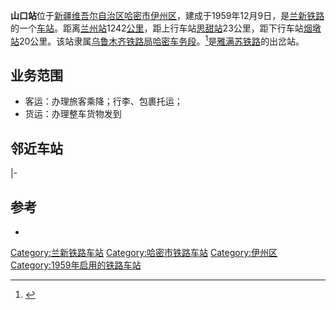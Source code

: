 {{noteTA
|1=zh-cn:始发车次; zh-hk:列車班次;
|2=zh-cn:车次; zh-hk:班次;
}}
{{About|兰新铁路车站|其他同名车站|山口站}}
{{Infobox China railway station
|车站名称=山口站
|图片=
|图片介绍=
|车站名称拼音=Shankou
|英文名称 = Shankou Railway Station
|车站代码 = 42164<ref>{{cite book|title=中华人民共和国铁路车站代码（GB/T 10302-2010）|publisher=中国标准出版社|year=2010|isbn=155066140495|ignore-isbn-error=true|pages=31}}</ref>
|电报码 = SKR
|拼音码 = SKO
|车站位置=[[新疆维吾尔自治区|新疆维吾尔自治区]][[哈密市|哈密市]][[伊州区|伊州区]]
|坐标={{coord|42.130532|94.124363|display=inline,title|type:railwaystation}}
|归属=[[乌鲁木齐铁路局|乌鲁木齐铁路局]][[哈密车务段|哈密车务段]]
|线路=[[兰新铁路|兰新铁路]]<br>[[雅满苏铁路|雅满苏铁路]]
|车站等级=[[四等站_(中铁)|四等站]]
|到发线数目=
|月台数目=
}}
'''山口站'''位于[[新疆维吾尔自治区|新疆维吾尔自治区]][[哈密市|哈密市]][[伊州区|伊州区]]，建成于1959年12月9日，是[[兰新铁路|兰新铁路]]的一个[[铁路车站|车站]]。距离[[兰州站|兰州站]]1242[[公里|公里]]，距上行车站[[思甜站|思甜站]]23公里，距下行车站[[烟墩站|烟墩站]]20公里。该站隶属[[乌鲁木齐铁路局|乌鲁木齐铁路局]][[哈密车务段|哈密车务段]]。<ref>{{cite news|url=http://xj.wenming.cn/yw/201610/t20161014_3819856.shtml|title=2016年9月最美新疆人评选结果揭晓|publisher=新疆文明网|date=2016-10-14|accessdate=2016-11-06|archive-date=2016-11-07|archive-url=https://web.archive.org/web/20161107014047/http://xj.wenming.cn/yw/201610/t20161014_3819856.shtml|dead-url=no}}</ref>是[[雅满苏铁路|雅满苏铁路]]的出岔站。

==业务范围==
*客运：办理旅客乘降；行李、包裹托运；
*货运：办理整车货物发到

== 邻近车站 ==
{{start rail box|[[中国铁路|中国铁路]]}}
{{s-inop|[[思甜站|思甜站]]|{{站|兰州}}方向}}
{{s-line|[[兰新铁路|兰新铁路]]<br/>← 23km 山口站 20km →}}
{{s-inop|[[烟墩站|烟墩站]]|{{站|乌鲁木齐}}方向}}
|-
{{terminus}}
{{s-line|[[雅满苏铁路|雅满苏铁路]]}}
{{s-inop|[[雅满苏矿区|雅满苏矿区]]}}
{{end box}}

==参考==
{{Reflist|2}}
*{{cite book|author=吴建民|title=中国铁路旅游|publisher=中国地图出版社|year=2002|pages=171页|isbn=7-5031-3000-8}}

{{兰新铁路|nocat}}
{{铁路车站小作品}}

[[Category:兰新铁路车站|Category:兰新铁路车站]]
[[Category:哈密市铁路车站|Category:哈密市铁路车站]]
[[Category:伊州区|Category:伊州区]]
[[Category:1959年启用的铁路车站|Category:1959年启用的铁路车站]]